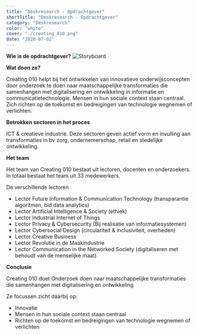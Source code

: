 ```yaml
---
title: "Deskresearch - Opdrachtgever"
shortTitle: "Deskresearch - Opdrachtgever"
category: "Deskresearch"
color: "white"
cover: "./creating_010.png"
date: "2020-07-02"
---
```


**Wie is de opdrachtgever?**
![Storyboard](https://technation-hr.nl/images/stappen/deskresearch_opdrachtgever/creating_010.png "concept storyboard 4")

**Wat doen ze?**

Creating 010 helpt bij het ontwikkelen van innovatieve onderwijsconcepten door onderzoek te doen naar maatschappelijke transformaties die samenhangen met digitalisering en ontwikkeling in informatie en communicatietechnologie. Mensen in hun sociale context staan centraal. Zich richten op de toekomst en bedreigingen van technologie wegnemen of verlichten.

**Betrokken sectoren in het proces**

ICT & creatieve industrie. Deze sectoren geven actief vorm en invulling aan transformaties in bv zorg, ondernemerschap, retail en stedelijke ontwikkeling.

**Het team**

Het team van Creating 010 bestaat uit lectoren, docenten en onderzoekers. In totaal bestaat het team uit 33 medewerkers.

De verschillende lectoren

- Lector Future Information & Communication Technology (transparantie algoritmen, bid data analytics)
- Lector Artificial Intelligence & Society (ethiek)
- Lector Industrial Internet of Things
- Lector Privacy & Cybersecurity (Bij realisatie van informatiesystemen)
- Lector Cybersocial Design (circulariteit & inclusiviteit, overheden)
- Lector Creative Business
- Lector Revolutie in de Maakindustrie
- Lector Communication in the Networked Society (digitaliseren met behoudt van de menselijke maat)

**Conclusie**

Creating 010 doet Onderzoek doen naar maatschappelijke transformaties die samenhangen met digitalisering en ontwikkeling

Ze focussen zicht daarbij op:

- Innovatie
- Mensen in hun sociale context staan centraal
- Richten op de toekomst en bedreigingen van technologie wegnemen of verlichten